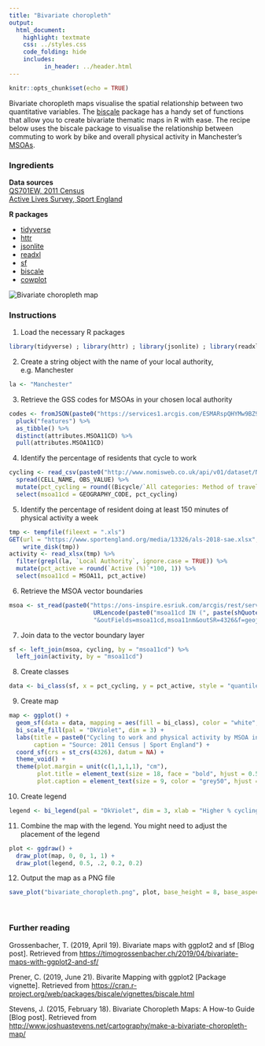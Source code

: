 ```yaml
---
title: "Bivariate choropleth"
output:
  html_document:
    highlight: textmate
    css: ../styles.css
    code_folding: hide
    includes:
          in_header: ../header.html
---
```


```r
knitr::opts_chunk$set(echo = TRUE)
```

Bivariate choropleth maps visualise the spatial relationship between two quantitative variables. The <a href="https://slu-opengis.github.io/biscale/" target="_blank">biscale</a> package has a handy set of functions that allow you to create bivariate thematic maps in R with ease. The recipe below uses the biscale package to visualise the relationship between commuting to work by bike and overall physical activity in Manchester's <a href="https://www.ons.gov.uk/methodology/geography/ukgeographies/censusgeography" target="_blank">MSOAs</a>.

<h3>Ingredients</h3>  
<div class = "row">

<div class = "col-md-4">
<strong>Data sources</strong><br />
<a href="https://www.nomisweb.co.uk/census/2011/qs701ew" target="_blank">QS701EW, 2011 Census</a><br />
<a href="https://www.sportengland.org/our-work/partnering-local-government/small-area-estimates/" target="_blank">Active Lives Survey, Sport England</a>
</div>

<div class = "col-md-4">
<strong>R packages</strong>
<ul>
  <li><a href="https://cran.r-project.org/web/packages/tidyverse/index.html" target="_blank">tidyverse</a></li>
  <li><a href="https://cran.r-project.org/web/packages/httr/index.html" target="_blank">httr</a></li>
  <li><a href="https://cran.r-project.org/web/packages/jsonlite/index.html" target="_blank">jsonlite</a></li>
  <li><a href="https://cran.r-project.org/web/packages/readxl/index.html" target="_blank">readxl</a></li>
  <li><a href="https://cran.r-project.org/web/packages/sf/index.html" target="_blank">sf</a></li>
  <li><a href="https://cran.r-project.org/web/packages/biscale/index.html" target="_blank">biscale</a></li>
  <li><a href="https://cran.r-project.org/web/packages/cowplot/index.html" target="_blank">cowplot</a></li>
</ul>
</div>

<div class = "col-md-4">
<img src="img/bivariate_choropleth.png" alt="Bivariate choropleth map">
</div>
</div>

<!-- Add each step of the recipe -->
### Instructions

<!-- Load the R packages first -->
1. Load the necessary R packages
```r
library(tidyverse) ; library(httr) ; library(jsonlite) ; library(readxl) ; library(sf) ; library(biscale) ; library(cowplot)
```

2. Create a string object with the name of your local authority, e.g. Manchester
```r
la <- "Manchester"
```

3. Retrieve the GSS codes for MSOAs in your chosen local authority
```r
codes <- fromJSON(paste0("https://services1.arcgis.com/ESMARspQHYMw9BZ9/arcgis/rest/services/OA11_LSOA11_MSOA11_LAD11_EW_LUv2/FeatureServer/0/query?where=LAD11NM%20like%20'%25", URLencode(toupper(la), reserved = TRUE), "%25'&outFields=MSOA11CD,LAD11NM&outSR=4326&f=json"), flatten = TRUE) %>% 
  pluck("features") %>% 
  as_tibble() %>% 
  distinct(attributes.MSOA11CD) %>% 
  pull(attributes.MSOA11CD)
```

4. Identify the percentage of residents that cycle to work
```r
cycling <- read_csv(paste0("http://www.nomisweb.co.uk/api/v01/dataset/NM_568_1.data.csv?date=latest&geography=", paste0(codes, collapse=","), "&rural_urban=0&cell=0,9&measures=20100&select=geography_code,cell_name,obs_value")) %>% 
  spread(CELL_NAME, OBS_VALUE) %>%
  mutate(pct_cycling = round((Bicycle/`All categories: Method of travel to work`)*100,1)) %>%
  select(msoa11cd = GEOGRAPHY_CODE, pct_cycling) 
```

5. Identify the percentage of resident doing at least 150 minutes of physical activity a week
```r
tmp <- tempfile(fileext = ".xls")
GET(url = "https://www.sportengland.org/media/13326/als-2018-sae.xlsx",
    write_disk(tmp))
activity <- read_xlsx(tmp) %>% 
  filter(grepl(la, `Local Authority`, ignore.case = TRUE)) %>% 
  mutate(pct_active = round(`Active (%)`*100, 1)) %>% 
  select(msoa11cd = MSOA11, pct_active) 
```

6. Retrieve the MSOA vector boundaries
```r
msoa <- st_read(paste0("https://ons-inspire.esriuk.com/arcgis/rest/services/Census_Boundaries/Middle_Super_Output_Areas_December_2011_Boundaries/MapServer/2/query?where=", 
                        URLencode(paste0("msoa11cd IN (", paste(shQuote(codes), collapse = ", "), ")")), 
                        "&outFields=msoa11cd,msoa11nm&outSR=4326&f=geojson"))
```

7. Join data to the vector boundary layer
```r
sf <- left_join(msoa, cycling, by = "msoa11cd") %>% 
  left_join(activity, by = "msoa11cd")
```

8. Create classes
```r
data <- bi_class(sf, x = pct_cycling, y = pct_active, style = "quantile", dim = 3)
```

9. Create map
```r
map <- ggplot() +
  geom_sf(data = data, mapping = aes(fill = bi_class), color = "white", size = 0.1, show.legend = FALSE) +
  bi_scale_fill(pal = "DkViolet", dim = 3) +
  labs(title = paste0("Cycling to work and physical activity by MSOA in ", la),
       caption = "Source: 2011 Census | Sport England") +
  coord_sf(crs = st_crs(4326), datum = NA) +
  theme_void() +
  theme(plot.margin = unit(c(1,1,1,1), "cm"),
        plot.title = element_text(size = 18, face = "bold", hjust = 0.5),
        plot.caption = element_text(size = 9, color = "grey50", hjust = 1, margin = margin(t = 15)))
```

10. Create legend
```r
legend <- bi_legend(pal = "DkViolet", dim = 3, xlab = "Higher % cycling", ylab = "Higher % active", size = 8)
```

11. Combine the map with the legend. You might need to adjust the placement of the legend
```r
plot <- ggdraw() +
  draw_plot(map, 0, 0, 1, 1) +
  draw_plot(legend, 0.5, .2, 0.2, 0.2)
```

12. Output the map as a PNG file
```r
save_plot("bivariate_choropleth.png", plot, base_height = 8, base_aspect_ratio = 1.8)
```

<br />

### Further reading
<p>Grossenbacher, T. (2019, April 19). Bivariate maps with ggplot2 and sf [Blog post]. Retrieved from <a href="https://timogrossenbacher.ch/2019/04/bivariate-maps-with-ggplot2-and-sf/" target="_blank">https://timogrossenbacher.ch/2019/04/bivariate-maps-with-ggplot2-and-sf/</a></p>
<p>Prener, C. (2019, June 21). Bivarite Mapping with ggplot2 [Package vignette]. Retrieved from <a href="https://cran.r-project.org/web/packages/biscale/vignettes/biscale.html" target="_blank">https://cran.r-project.org/web/packages/biscale/vignettes/biscale.html</a></p>
<p>Stevens, J. (2015, February 18). Bivariate Choropleth Maps: A How-to Guide [Blog post]. Retrieved from <a href="http://www.joshuastevens.net/cartography/make-a-bivariate-choropleth-map/" target="_blank">http://www.joshuastevens.net/cartography/make-a-bivariate-choropleth-map/</a></p>

<br /><br />